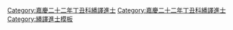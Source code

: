 {{Navbox
|name = 嘉慶二十二年丁丑科繙譯進士金榜
|title = 嘉慶二十二年（[[1817年]]）丁丑科繙譯進士金榜
|titlestyle = background-color:#FFD700;
|image =
|style = width:100%;text-align:center; 
|groupstyle = text-align:center; background-color:#FFD700;
|liststyle = text-align:center;
|state = {{{state<includeonly>|collapsed</includeonly>}}}

|group1 = 宗室<br>共2名
|list1 = 囗囗囗 - 囗囗囗

|group2 = 滿洲<br>共7名
|list2 = [[三龍泰]]（承德駐防） - [[布延柏勒格]] - [[德成]] - [[達興阿]] - [[和倫]] - 囗囗囗 - 囗囗囗

|group3 = 蒙古<br>共1名
|list3 = [[隆泰 (繙譯進士)|隆泰]]

|belowstyle = text-align: center; background-color:#FFD700;
|below='''前一科：[[Template:嘉慶十九年甲戌科繙譯進士金榜|嘉慶十九年甲戌繙譯科]]　'''·'''　後一科：[[Template:嘉慶二十四年己卯恩科繙譯進士金榜|嘉慶二十四年己卯繙譯恩科]]'''<br>'''同科進士：[[Template:嘉慶二十二年丁丑科殿試金榜|嘉慶二十二年丁丑文科]]、[[Template:嘉慶二十二年丁丑科武殿試金榜|嘉慶二十二年丁丑武科]]'''
}}
[[Category:嘉慶二十二年丁丑科繙譯進士]]
<noinclude>[[Category:嘉慶二十二年丁丑科繙譯進士]][[Category:繙譯進士模板]]{{DEFAULTSORT:*}}</noinclude>